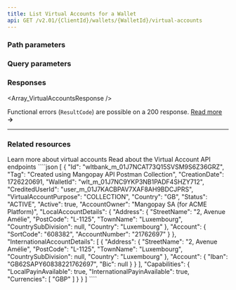 ```yaml
---
title: List Virtual Accounts for a Wallet
api: GET /v2.01/{ClientId}/wallets/{WalletId}/virtual-accounts
---
```






### Path parameters

<WalletId />

### Query parameters

<Page />
<Per_page />
<Sort />

### Responses

<AccordionGroup>

<Accordion title="200">

<Array_VirtualAccountsResponse />

</Accordion>

</AccordionGroup>

Functional errors (`ResultCode`) are possible on a 200 response. <a href="/guides/payment-methods/banking/virtual-account#errors">Read more</a> **&rarr;**

---

### Related resources

<CardGroup cols={2}>
<Card
  title="Guide"
  href="/guides/payment-methods/banking/virtual-account"
>
Learn more about virtual accounts
</Card>
<Card
  title="Virtual Account object"
  href="/api-reference/virtual-accounts/virtual-account-object"
>
Read about the Virtual Account API endpoints
</Card>
</CardGroup>

<ResponseExample>
````json 
[
    {
        "Id": "wltbank_m_01J7NCAT73Q15SVSM9S6Z36GRZ",
        "Tag": "Created using Mangopay API Postman Collection",
        "CreationDate": 1726220691,
        "WalletId": "wlt_m_01J7NC9YKP3NB1PADF4SHZY712",
        "CreditedUserId": "user_m_01J7KACBPAV7XAF8AH9BDCJPRS",
        "VirtualAccountPurpose": "COLLECTION",
        "Country": "GB",
        "Status": "ACTIVE",
        "Active": true,
        "AccountOwner": "Mangopay SA (for ACME Platform)",
        "LocalAccountDetails": {
            "Address": {
                "StreetName": "2, Avenue Amélie",
                "PostCode": "L-1125",
                "TownName": "Luxembourg",
                "CountrySubDivision": null,
                "Country": "Luxembourg"
            },
            "Account": {
                "SortCode": "608382",
                "AccountNumber": "21762697"
            }
        },
        "InternationalAccountDetails": [
            {
                "Address": {
                    "StreetName": "2, Avenue Amélie",
                    "PostCode": "L-1125",
                    "TownName": "Luxembourg",
                    "CountrySubDivision": null,
                    "Country": "Luxembourg"
                },
                "Account": {
                    "Iban": "GB62SAPY60838221762697",
                    "Bic": null
                }
            }
        ],
        "Capabilities": {
            "LocalPayinAvailable": true,
            "InternationalPayinAvailable": true,
            "Currencies": [
                "GBP"
            ]
        }
    }
]
````
</ResponseExample>

<RequestExample>
<RestGetNoBody />
<PhpListWalletVirtualAccounts />
<NodeListWalletVirtualAccounts />
<RubyListWalletVirtualAccounts />
</RequestExample>